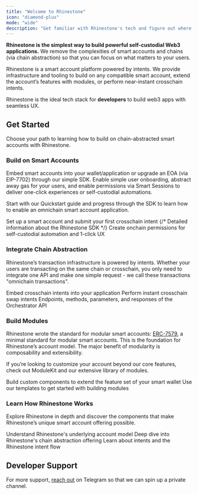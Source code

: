 ```yaml
---
title: "Welcome to Rhinestone"
icon: "diamond-plus"
mode: "wide"
description: "Get familiar with Rhinestone's tech and figure out where to start"
---
```


**Rhinestone is the simplest way to build powerful self-custodial Web3 applications.** We remove the complexities of smart accounts and chains (via chain abstraction) so that you can focus on what matters to your users.

Rhinestone is a smart account platform powered by intents. We provide infrastructure and tooling to build on any compatible smart account, extend the account’s features with modules, or perform near-instant crosschain intents. 

Rhinestone is the ideal tech stack for **developers** to build web3 apps with seamless UX.

## Get Started

Choose your path to learning how to build on chain-abstracted smart accounts with Rhinestone.

### Build on Smart Accounts

Embed smart accounts into your wallet/application or upgrade an EOA (via EIP-7702) through our simple SDK. Enable simple user onboarding, abstract away gas for your users, and enable permissions via Smart Sessions to deliver one-click experiences or self-custodial automations. 

Start with our Quickstart guide and progress through the SDK to learn how to enable an omnichain smart account application.

<div className='grid grid-cols-1 md:grid-cols-3 gap-x-2'>
  <Card title="Quickstart" href="../../sdk/quickstart" img="../../images/cards/quickstart.png">
  Set up a smart account and submit your first crosschain intent
  </Card>
  {/* <Card title="SDK reference" href="../../sdk-reference" img="../../images/cards/sdk_reference.png">
  Detailed information about the Rhinestone SDK
  </Card> */}
  <Card title="Smart Sessions" href="../../sdk/smart-sessions/overview" img="../../images/cards/smart_sessions.png">
  Create onchain permissions for self-custodial automation and 1-click UX
  </Card>
</div>


### Integrate Chain Abstraction

Rhinestone’s transaction infrastructure is powered by intents. Whether your users are transacting on the same chain or crosschain, you only need to integrate one API and make one simple request - we call these transactions "omnichain transactions".

<div className='grid grid-cols-1 md:grid-cols-3 gap-x-2'>
  <Card title="Omnichain Transactions" href="../../sdk/core/send-omnichain-transaction" img="../../images/cards/omnichain_transactions.png">
  Embed crosschain intents into your application
  </Card>
  <Card title="Omnichain Swaps" href="../../sdk/chain-abstraction/omnichain-swaps" img="../../images/cards/omnichain_swaps.png">
  Perform instant crosschain swap intents
  </Card>
  <Card title="API Reference" href="../../api-reference" img="../../images/cards/api_reference.png">
  Endpoints, methods, parameters, and responses of the Orchestrator API
  </Card>
</div>

### Build Modules

Rhinestone wrote the standard for modular smart accounts: [ERC-7579](erc7579.com), a minimal standard for modular smart accounts. This is the foundation for Rhinestone’s account model. The major benefit of modularity is composability and extensibility. 

If you’re looking to customize your account beyond our core features, check out ModuleKit and our extensive library of modules.

<div className='grid grid-cols-1 md:grid-cols-3 gap-x-2'>
  <Card title="ModuleKit" href="../../build-modules" img="../../images/cards/module_kit.png">
  Build custom components to extend the feature set of your smart wallet
  </Card>
  <Card title="Module Template" href="../../build-modules" img="../../images/cards/module_template.png">
  Use our templates to get started with building modules
  </Card>
</div>

### Learn How Rhinestone Works

Explore Rhinestone in depth and discover the components that make Rhinestone’s unique smart account offering possible.

<div className='grid grid-cols-1 md:grid-cols-3 gap-x-2'>
  <Card title="Modular Smart Accounts" href="../concepts/modular-smart-accounts" img="../../images/cards/modular_smart_accounts.png" >
  Understand Rhinestone's underlying account model
  </Card>
  <Card title="Chain Abstraction" href="../concepts/chain-abstraction" img="../../images/cards/chain_abstraction.png" >
  Deep dive into Rhinestone's chain abstraction offering
  </Card>
  <Card title="What are Intents?" href="../concepts/rhinestone-intent-architecture" img="../../images/cards/intents.png" >
  Learn about intents and the Rhinestone intent flow
  </Card>
</div>

## Developer Support

For more support, [reach out](https://t.me/kurt_larsen) on Telegram so that we can spin up a private channel.
